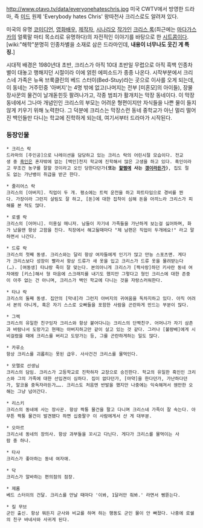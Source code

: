 http://www.otavo.tv/data/everyonehateschris.jpg
미국 CWTV에서 방영한 드라마, 즉 [[미드]]
원제 'Everybody hates Chris' 왕따천사 크리스로도 알려져 있다.

미국의 유명 [[코미디언]], [[영화]][[배우]], [[제작자]], [[시나리오]] [[작가]]인 [[크리스 록]](최근에는 [[마다가스카]]의 얼룩말 마티 목소리로 유명하다)의 자전적인 이야기를 바탕으로 한 [[시트콤]]이다. [wiki:"해학"분명히 인종차별을 소재로 삼은 드라마인데, '''내용이 너무나도 웃긴 게 특징.''']

시대적 배경은 1980년대 초반, 크리스가 아직 10대 초반일 무렵으로 아직 흑백 인종차별이 대놓고 행해지던 시절이라 이에 얽힌 에피소드가 종종 나온다. 시작부분에서 크리스네 가족은 뉴욕 브룩클린의 베드 스터이(Bed-Stuy)라는 곳으로 이사를 오게 되는데, 이 동네는 거주민중 '아버지'는 4명 밖에 없고(나머지는 전부 [미혼모]의 아이들), 장물 장사꾼의 물건이 날개돋힌듯 팔려나가고, 각종 범죄가 활개치는 막장 동네이다. 이 막장 동네에서 그나마 개념인인 크리스의 부모는 어려운 형편이지만 자식들을 나쁜 물이 들지 않게 키우기 위해 노력한다. 그 덕분에 크리스는 막장스런 동네 중학교가 아닌 멀리 떨어진 백인들만 다니는 학교에 진학하게 되는데, 여기서부터 드라마가 시작된다.

=== 등장인물 ===
 * 크리스 락
 드라마의 [주인공]으로 나레이션을 담당하고 있는 크리스 락의 어린시절 모습이다. 전교생 중 [[흑인]]은 혼자밖에 없는 [백인]천지 학교에 진학해서 많은 고생을 하고 있다. 흑인이라고 무조건 농구를 잘할 것이라고 오인 당한다던가'''(또는 [[할렘]]에 사는 [[갱]]이라든가)''', 집도 절도 없는 가난뱅이 취급을 받곤 한다.

 * 줄리어스 락
 크리스의 [아버지]. 직업이 두 개. 평소에는 트럭 운전을 하고 파트타임으로 경비를 뛴다. 가장이라 그런지 살림도 잘 하고, [돈]에 대한 집착이 심해 돈을 아끼느라 크리스가 피해를 본 적도 많다.

 * 로셸 락
 크리스의 [어머니]. 미용실 매니저. 남들이 자기네 가족들을 가난하게 보는걸 싫어하며, 화가 났을땐 항상 고함을 친다. 직장에서 해고될때마다 "제 남편은 직업이 두개에요!" 라고 말하면서 나간다.

 * 드류 락
 크리스의 첫째 동생. 크리스와는 달리 항상 여자들에게 인기가 많고 만능 스포츠맨. 게다가 크리스보다 성장이 빨라서 항상 드류가 새 옷을 입고 크리스가 드류 옷을 물려받는다(…). [여동생] 타냐랑 죽이 잘 맞는다. 본의아니게 크리스가 [짝사랑]하던 키샤란 동네 여자애랑 [키스]해서 형 마음에 스크래치를 내기도 했지만 그렇다고 형인 크리스에 대한 존중이 아주 없는 건 아니며, 크리스가 백인 학교에 다니는 것을 자랑스러워한다. 

 * 타냐 락
 크리스의 둘째 동생. 집안의 [막내]라 그런지 아버지의 귀여움을 독차지하고 있다. 아직 어려서 본의 아니게, 혹은 자기 스스로 오빠들을 포함한 사람을 곤란하게 만드는 부분이 많다.

 * 그렉
 크리스의 유일한 친구잉자 크리스와 항상 붙어다니는 크리스의 단짝친구. 어머니가 자기 삼촌과 바람나서 도망가고 현재는 아버지하고만 같이 살고 있는 것 같다. 그러나 [불량배]에게 시비걸렸을 때에 크리스를 버리고 도망가는 등, 그를 곤란하게하는 일도 많다.

 * 카루소
 항상 크리스를 괴롭히는 못된 급우. 사사건건 크리스를 물먹인다.

 * 모랠로 선생님
 크리스의 담임. 크리스가 고등학교로 진학하자 교장으로 승진한다. 학교의 유일한 흑인인 크리스와 그의 가족에 대한 선입견이 심하다. 집이 없다던가, [마약]을 한다던가, 가난하다던가, 알코올 중독자라든가……. 크리스도 처음엔 반발을 했지만 나중에는 익숙해져서 웬만한 오해는 그냥 넘어간다.

 * 리스키
 크리스의 동네에 사는 장사꾼. 항상 짝퉁 물건을 팔고 다니며 크리스네 가족이 잘 속는다. 아무튼 짝퉁 물건이 발견됐다 하면 십중팔구 이 사람에게서 산 게 대부분.

 * 오마르
 크리스네 동네의 장의사. 항상 과부들을 꼬시고 다닌다. 게다가 크리스를 물먹이는 사람 중 하나.

 * 타샤
 크리스가 좋아하는 동네 여자애.

 * 닥
 크리스가 알바하는 편의점의 점장.

 * 제롬
 베드 스터이의 건달. 크리스를 만날 때마다 '이봐, 1달러만 줘봐.' 라면서 삥뜯는다.

 * 킬 무브
 군인 출신. 항상 뭐든지 군사와 비교를 하며 하는 행동도 군인 물이 안 빠졌다. 나중에 로쉘의 친구 바네사와 사귀게 된다.
